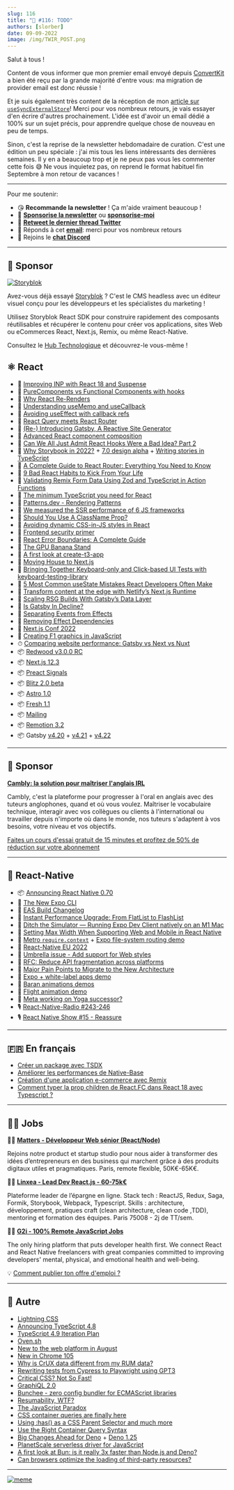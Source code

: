 ```yaml
---
slug: 116
title: "📨 #116: TODO"
authors: [slorber]
date: 09-09-2022
image: /img/TWIR_POST.png
---
```


Salut à tous !

Content de vous informer que mon premier email envoyé depuis [ConvertKit](https://thisweekinreact.com/convertkit) a bien été reçu par la grande majorité d'entre vous: ma migration de provider email est donc réussie !

Et je suis également très content de la réception de mon [article sur `useSyncExternalStore`](https://thisweekinreact.com/fr/articles/useSyncExternalStore-the-underrated-react-api)! Merci pour vos nombreux retours, je vais essayer d'en écrire d'autres prochainement. L'idée est d'avoir un email dédié a 100% sur un sujet précis, pour apprendre quelque chose de nouveau en peu de temps.

<!-- truncate -->

Sinon, c'est la reprise de la newsletter hebdomadaire de curation. C'est une édition un peu spéciale : j'ai mis tous les liens intéressants des dernières semaines. Il y en a beaucoup trop et je ne peux pas vous les commenter cette fois 😅 Ne vous inquietez pas, on reprend le format habituel fin Septembre à mon retour de vacances !

---

Pour me soutenir:

- 😘 **Recommande la newsletter** ! Ça m'aide vraiment beaucoup !
- 💸 [**Sponsorise la newsletter**](https://thisweekinreact.com/fr/sponsor) ou [**sponsorise-moi**](https://github.com/sponsors/slorber)
- 🧵 [**Retweet le dernier thread Twitter**](https://slo.im/thread)
- 📨 Réponds à cet [**email**](mailto:sebastien@thisweekinreact.com): merci pour vos nombreux retours
- 💬 Rejoins le [**chat Discord**](https://thisweekinreact.com/discord)

<SubscribeFormEmbed />

---

## 💸 Sponsor

[![Storyblok](/emails/issues/116/storyblok.png)](https://www.storyblok.com/?utm_source=thisweekinreact&utm_medium=display&utm_campaign=AWA_SPON_TWIREACT_TRA&utm_content=thisweekinreact_fr)

Avez-vous déjà essayé [Storyblok](https://www.storyblok.com/?utm_source=thisweekinreact&utm_medium=display&utm_campaign=AWA_SPON_TWIREACT_TRA&utm_content=thisweekinreact_fr) ? C'est le CMS headless avec un éditeur visuel conçu pour les développeurs et les spécialistes du marketing !

Utilisez Storyblok React SDK pour construire rapidement des composants réutilisables et récupérer le contenu pour créer vos applications, sites Web ou eCommerces React, Next.js, Remix, ou même React-Native.

Consultez le [Hub Technologique](https://www.storyblok.com/technologies?utm_source=thisweekinreact&utm_medium=display&utm_campaign=AWA_SPON_TWIREACT_TRA&utm_content=thisweekinreact_fr) et découvrez-le vous-même !

## ⚛️ React

- 📜 [Improving INP with React 18 and Suspense](https://vercel.com/blog/improving-interaction-to-next-paint-with-react-18-and-suspense)
- 📜 [PureComponents vs Functional Components with hooks](https://www.developerway.com/posts/pure-components-vs-functional-and-hooks)
- 📜 [Why React Re-Renders](https://www.joshwcomeau.com/react/why-react-re-renders/)
- 📜 [Understanding useMemo and useCallback](https://www.joshwcomeau.com/react/usememo-and-usecallback/)
- 📜 [Avoiding useEffect with callback refs](https://tkdodo.eu/blog/avoiding-use-effect-with-callback-refs)
- 📜 [React Query meets React Router](https://tkdodo.eu/blog/react-query-meets-react-router)
- 📜 [(Re-) Introducing Gatsby, A Reactive Site Generator](https://www.gatsbyjs.com/blog/re-introducing-gatsby-a-reactive-site-generator/)
- 📜 [Advanced React component composition](https://frontendmastery.com/posts/advanced-react-component-composition-guide/)
- 📜 [Can We All Just Admit React Hooks Were a Bad Idea? Part 2](https://medium.com/codex/can-we-all-just-admit-react-hooks-were-a-bad-idea-795505b0485d)
- 📜 [Why Storybook in 2022?](https://storybook.js.org/blog/why-storybook-in-2022/) + [7.0 design alpha](https://storybook.js.org/blog/7-0-design-alpha/) + [Writing stories in TypeScript](https://storybook.js.org/blog/writing-stories-in-typescript/)
- 📜 [A Complete Guide to React Router: Everything You Need to Know](https://ui.dev/react-router-tutorial)
- 📜 [9 Bad React Habits to Kick From Your Life](https://cult.honeypot.io/reads/bad-react-habits-to-kick/)
- 📜 [Validating Remix Form Data Using Zod and TypeScript in Action Functions](https://egghead.io/blog/validating-remix-form-data-using-zod-and-typescript-in-action-functions)
- 📜 [The minimum TypeScript you need for React](https://ente.io/blog/tech/typescript-for-react/)
- 📜 [Patterns.dev - Rendering Patterns](https://www.patterns.dev/posts/rendering-introduction/)
- 📜 [We measured the SSR performance of 6 JS frameworks](https://dev.to/kaspera/we-measured-the-ssr-performance-of-6-js-frameworks-heres-what-we-found-1ck0)
- 📜 [Should You Use A ClassName Prop?](https://www.chakshunyu.com/blog/should-you-use-a-classname-prop/)
- 📜 [Avoiding dynamic CSS-in-JS styles in React](https://nickb.dev/blog/avoid-dynamic-css-in-js-styles-in-react/)
- 📜 [Frontend security primer](https://frontendmastery.com/posts/frontend-security-primer/)
- 📜 [React Error Boundaries: A Complete Guide](https://meticulous.ai/blog/react-error-boundaries-complete-guide/)
- 📜 [The GPU Banana Stand](https://acko.net/blog/the-gpu-banana-stand/)
- 📜 [A first look at create-t3-app](https://dev.to/ajcwebdev/a-first-look-at-create-t3-app-1i8f)
- 📜 [Moving House to Next.js](https://blog.benchsci.com/moving-house-to-next.js)
- 📜 [Bringing Together Keyboard-only and Click-based UI Tests with keyboard-testing-library](https://testingaccessibility.com/introducing-keyboard-testing-library-by-grunet)
- 📜 [5 Most Common useState Mistakes React Developers Often Make](https://refine.dev/blog/common-usestate-mistakes-and-how-to-avoid/)
- 📜 [Transform content at the edge with Netlify’s Next.js Runtime](https://www.netlify.com/blog/nextjs-advanced-middleware-better-runtime-that-extends-nextjs/)
- 📜 [Scaling RSG Builds With Gatsby’s Data Layer](https://www.gatsbyjs.com/blog/scaling-rsg-builds-with-gatsbys-data-layer/)
- 📜 [Is Gatsby In Decline?](https://deliciousreverie.co.uk/posts/is-gatsby-decline/)
- 📖 [Separating Events from Effects](https://beta.reactjs.org/learn/separating-events-from-effects)
- 📖 [Removing Effect Dependencies](https://beta.reactjs.org/learn/removing-effect-dependencies)
- 👥 [Next.js Conf 2022](https://vercel.com/blog/nextjs-conf-2022)
- 🎥 [Creating F1 graphics in JavaScript](https://www.youtube.com/watch?v=sA-X0Bw_7Gg)
- ⏱ [Comparing website performance: Gatsby vs Next vs Nuxt](https://www.gatsbyjs.com/blog/comparing-website-performance-gatsby-vs-next-vs-nuxt/)
- 📦 [Redwood v3.0.0 RC](https://community.redwoodjs.com/t/redwood-v3-0-0-rc-is-now-available/3836)
- 📦 [Next.js 12.3](https://nextjs.org/blog/next-12-3)
- 📦 [Preact Signals](https://preactjs.com/blog/introducing-signals/)
- 📦 [Blitz 2.0 beta](https://github.com/blitz-js/blitz/releases/tag/v2.0.0-beta.1)
- 📦 [Astro 1.0](https://astro.build/blog/astro-1/)
- 📦 [Fresh 1.1](https://deno.com/blog/fresh-1.1)
- 📦 [Mailing](https://www.mailing.run/)
- 📦 [Remotion 3.2](https://www.remotion.dev/blog/3-2)
- 📦 Gatsby [v4.20](https://www.gatsbyjs.com/docs/reference/release-notes/v4.20/) + [v4.21](https://www.gatsbyjs.com/docs/reference/release-notes/v4.21/) + [v4.22](https://www.gatsbyjs.com/docs/reference/release-notes/v4.22/)

---

## 💸 Sponsor

[**Cambly: la solution pour maîtriser l'anglais IRL**](https://www.cambly.com/)

Cambly, c'est la plateforme pour progresser à l'oral en anglais avec des tuteurs anglophones, quand et où vous voulez. Maîtriser le vocabulaire technique, interagir avec vos collègues ou clients à l'international ou travailler depuis n'importe où dans le monde, nos tuteurs s'adaptent à vos besoins, votre niveau et vos objectifs.

[Faites un cours d'essai gratuit de 15 minutes et profitez de 50% de réduction sur votre abonnement](https://cambly.info/reacthebdo1)

---

## 📱 React-Native

- 📦 [Announcing React Native 0.70](https://reactnative.dev/blog/2022/09/05/version-070)
- 📜 [The New Expo CLI](https://blog.expo.dev/the-new-expo-cli-f4250d8e3421)
- 📜 [EAS Build Changelog](https://blog.expo.dev/eas-build-changelog-43b886b2fa24)
- 📜 [Instant Performance Upgrade: From FlatList to FlashList](https://shopify.engineering/instant-performance-upgrade-flatlist-flashlist)
- 📜 [Ditch the Simulator — Running Expo Dev Client natively on an M1 Mac](https://medium.com/@derekstavis/ditch-the-simulator-running-expo-dev-client-natively-on-an-m1-mac-28d269e9af17)
- 📜 [Setting Max Width When Supporting Web and Mobile in React Native](https://www.reactnativeschool.com/setting-max-width-when-supporting-web-and-mobile-in-react-native)
- 🚧 [Metro `require.context`](https://github.com/facebook/metro/pull/822) + [Expo file-system routing demo](https://twitter.com/Baconbrix/status/1560353229241831425)
- 🎥 [React-Native EU 2022](https://www.youtube.com/playlist?list=PLZ3MwD-soTTE-qcA0MrcvZBdmkHJSIjJX)
- 💬 [Umbrella issue - Add support for Web styles](https://github.com/facebook/react-native/issues/34425)
- 💬 [RFC: Reduce API fragmentation across platforms](https://github.com/react-native-community/discussions-and-proposals/pull/496)
- 💬 [Major Pain Points to Migrate to the New Architecture](https://github.com/reactwg/react-native-new-architecture/discussions/68)
- 🎨 [Expo + white-label apps demo](https://twitter.com/Baconbrix/status/1557773847717416964)
- 🎨 [Baran animations demos](https://twitter.com/barany6m)
- 🎨 [Flight animation demo](https://twitter.com/lima_lucas3)
- 📡 [Meta working on Yoga successor?](https://github.com/facebook/yoga/pull/1116#issuecomment-1201813564)
- 🎙️ [React-Native-Radio #243-246](https://reactnativeradio.com/episodes)
- 🎙️ [React Native Show #15 - Reassure](https://www.youtube.com/watch?v=8pTQKBHFs-8)

<SubscribeFormEmbed />

---

## 🇫🇷 En français

- [Créer un package avec TSDX](https://www.premieroctet.com/blog/creer-un-package-avec-tsdx)
- [Améliorer les performances de Native-Base](https://www.premieroctet.com/blog/performances-native-base)
- [Création d'une application e-commerce avec Remix](https://www.premieroctet.com/blog/remix-ecommerce)
- [Comment typer la prop children de React.FC dans React 18 avec Typescript ?](https://www.codingspark.io/blog/comment-typer-la-prop-children-de-react.fc-dans-react-18-avec-typescript?)

---

## 🧑‍💻 Jobs

🧑‍💼 [**Matters - Développeur Web sénior (React/Node)**](https://bit.ly/NLReactH)

Rejoins notre product et startup studio pour nous aider à transformer des idées d’entrepreneurs en des business qui marchent grâce à des produits digitaux utiles et pragmatiques. Paris, remote flexible, 50K€-65K€.

🧑‍💼 [**Linxea - Lead Dev React.js - 60-75k€**](https://www.welcometothejungle.com/fr/companies/linxea/jobs/lead-dev-react_paris)

Plateforme leader de l’épargne en ligne.
Stack tech : ReactJS, Redux, Saga, Formik, Storybook, Webpack, Typescript.
Skills : architecture, développement, pratiques craft (clean architecture, clean code ,TDD), mentoring et formation des équipes.
Paris 75008 - 2j de TT/sem.

🧑‍💼 [**G2i - 100% Remote JavaScript Jobs**](https://www.g2i.co/)

The only hiring platform that puts developer health first. We connect React and React Native freelancers with great companies committed to improving developers' mental, physical, and emotional health and well-being.

💡 [Comment publier ton offre d'emploi ?](https://thisweekinreact.com/fr/sponsor)

---

## 🔀 Autre

- [Lightning CSS](https://lightningcss.dev/)
- [Announcing TypeScript 4.8](https://devblogs.microsoft.com/typescript/announcing-typescript-4-8/)
- [TypeScript 4.9 Iteration Plan](https://github.com/microsoft/TypeScript/issues/50457)
- [Oven.sh](https://oven.sh/)
- [New to the web platform in August](https://web.dev/web-platform-08-2022/)
- [New in Chrome 105](https://developer.chrome.com/blog/new-in-chrome-105/)
- [Why is CrUX data different from my RUM data?](https://web.dev/crux-and-rum-differences/)
- [Rewriting tests from Cypress to Playwright using GPT3](https://contra.com/p/PWBcPYZc-rewriting-tests-from-cypress-to-playwright-using-gpt-3)
- [Critical CSS? Not So Fast!](https://csswizardry.com/2022/09/critical-css-not-so-fast/)
- [GraphiQL 2.0](https://github.com/graphql/graphiql/releases/tag/graphiql%402.0.0)
- [Bunchee - zero config bundler for ECMAScript libraries](https://github.com/huozhi/bunchee)
- [Resumability, WTF?](https://dev.to/this-is-learning/resumability-wtf-2gcm)
- [The JavaScript Paradox](https://dev.to/this-is-learning/the-javascript-paradox-2njj)
- [CSS container queries are finally here](https://ishadeed.com/article/container-queries-are-finally-here/)
- [Using :has() as a CSS Parent Selector and much more](https://webkit.org/blog/13096/css-has-pseudo-class/)
- [Use the Right Container Query Syntax](https://www.oddbird.net/2022/08/18/cq-syntax/)
- [Big Changes Ahead for Deno](https://deno.com/blog/changes) + [Deno 1.25](https://deno.com/blog/v1.25)
- [PlanetScale serverless driver for JavaScript](https://planetscale.com/blog/introducing-the-planetscale-serverless-driver-for-javascript)
- [A first look at Bun: is it really 3x faster than Node.js and Deno?](https://dev.to/builderio/a-first-look-at-bun-is-it-really-3x-faster-than-nodejs-and-deno-45od)
- [Can browsers optimize the loading of third-party resources?](https://developer.chrome.com/blog/third-party-scripts/)

---

[![meme](/emails/issues/116/meme.png)](https://twitter.com/Keithamus/status/1562894696476999682)
